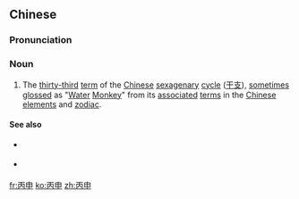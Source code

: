 ==Chinese==
{{zh-forms|{{nowrap|3rd [[heavenly stem]]}}<br>([[fishtail]])|{{nowrap|9th [[earthly branch]]}}<br>([[lightning]] [[bolt]])}}
{{wikipedia|Chinese sexagenary cycle}}
{{wikipedia|Monkey (zodiac)|Monkey in the Chinese zodiac}}

===Pronunciation===
{{zh-pron
|m=bǐngshēn
|c=bing2 san1
|mn=qz,xm,zz:péng-sin/qz,xm,zz:piáⁿ-sin
|cat=n
}}

===Noun===
{{zh-noun}}

# The [[thirty-third]] [[term]] of the [[Chinese]] [[sexagenary]] [[cycle]] ([[干支]]), [[sometimes]] [[gloss]]ed as "[[water|Water]] [[monkey|Monkey]]" from its [[associate]]d [[term]]s in the [[Chinese]] [[element]]s and [[zodiac]].

====See also====
* {{sense|preceding term}} {{zh-l|乙未}}
* {{sense|next term}} {{zh-l|丁酉}}

[[fr:丙申]]
[[ko:丙申]]
[[zh:丙申]]